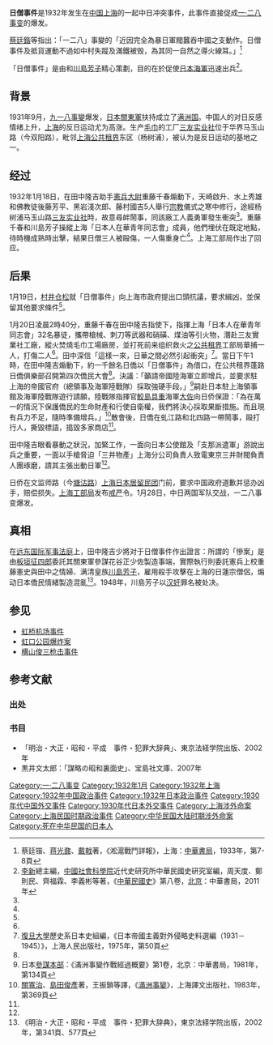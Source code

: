 '''日僧事件'''是1932年发生在[[中国|中国]][[上海|上海]]的一起中日冲突事件，此事件直接促成[[一·二八事变|一·二八事变]]的爆发。

[[蔡廷鍇|蔡廷鍇]]等指出：「一二八」事變的「近因完全為暴日軍閥蠶吞中國之支動作。日僧事件及抵貨運動不過如中村失蹤及滿鐵被毁，為其同一自然之導火線耳。」<ref>蔡廷锴、[[蒋光鼐|蒋光鼐]]、[[戴戟|戴戟]]著，《淞滬戰鬥詳報》，上海：[[中華書局|中華書局]]，1933年，第7-8頁</ref>

「日僧事件」是由{{Link-en|田中隆吉|Ryūkichi Tanaka}}和[[川島芳子|川島芳子]]精心策劃，目的在於促使[[日本海軍|日本海軍]]迅速出兵<ref name=民八>[[李新_(1918年)|李新]]總主編，[[中國社會科學院|中國社會科學院]]近代史研究所中華民國史研究室編，周天度、鄭則民、齊福霖、李義彬等著，《[[中華民國史|中華民國史]]》第八卷，[[北京|北京]]：中華書局，2011年</ref>{{rp|6}}。

==背景==
1931年9月，[[九一八事變|九一八事變]]爆发，[[日本|日本]][[關東軍|關東軍]]扶持成立了[[满洲国|满洲国]]。中国人的对日反感情绪上升，[[上海|上海]]的反日运动尤为高涨。生产[[毛巾|毛巾]]的工厂[[三友实业社|三友实业社]]位于华界马玉山路（今双阳路），毗邻[[上海公共租界|上海公共租界]]东区（杨树浦），被认为是反日运动的基地之一。

==经过==
1932年1月18日，在田中隆吉助手[[憲兵|憲兵]][[大尉|大尉]]重藤千春煽動下，天崎啟升、水上秀雄和佛教徒後藤芳平、黑岩淺次郎、藤村國吉5人舉行[[宗教|宗教]]儀式之寒中修行，途經杨树浦马玉山路[[三友实业社|三友实业社]]時，故意尋衅鬧事，同該廠工人義勇軍發生衝突<ref name=民八/>{{rp|7}}。重藤千春和川島芳子操縱上海「日本人在華青年同志會」成員，他們埋伏在既定地點，待時機成熟時出擊，結果日僧三人被毆傷，一人傷重身亡<ref name=民八/>{{rp|7}}。上海工部局作出了回应。

==后果==
1月19日，[[村井仓松|村井仓松]]就「日僧事件」向上海市政府提出口頭抗議，要求緝凶，並保留其他要求條件<ref name=民八/>{{rp|7}}。

1月20日凌晨2時40分，重藤千春在田中隆吉指使下，指揮上海「日本人在華青年同志會」32名暴徒，攜帶槍械、刺刀等武器和硝磺、煤油等引火物，潛赴三友實業社工廠，縱火焚燒毛巾工場廠房，並打死前来组织救火之[[公共租界|公共租界]]工部局華捕一人，打傷二人<ref name=民八/>{{rp|7}}。田中深信「這樣一來，日華之間必然引起衝突」<ref>[[復旦大學|復旦大學]]歷史系日本史組編，《日本帝國主義對外侵略史料選編（1931－1945）》，上海人民出版社，1975年，第50頁</ref>。當日下午1時，在田中隆吉煽動下，約一千餘名日僑以「日僧事件」為借口，在公共租界蓬路日僑俱樂部召開第四次僑民大會<ref name=民八/>{{rp|7}}。決議：「籲請帝國陸海軍立即增兵，並要求駐上海的帝國官府（總領事及海軍陸戰隊）採取強硬手段。」<ref>日本[[參謀本部|參謀本部]]：《滿洲事變作戰經過概要》第1卷，北京：中華書局，1981年，第134頁</ref>嗣赴日本駐上海領事館及海軍陸戰隊遊行請願，陸戰隊指揮官[[鮫島具重|鮫島具重]]海軍[[大佐|大佐]]向日侨保證：「為在萬一的情況下保護僑民的生命財產和行使自衛權，我們將決心採取果斷措施。而且現有兵力不足，隨時準備增兵。」<ref>[[關寬治|關寬治]]、[[島田俊彥|島田俊彥]]著，王振鎖等譯，《[[滿洲事變|滿洲事變]]》，上海譯文出版社，1983年，第369頁</ref>散會後，日僑在虬江路和北四路一帶鬧事，毆打行人，撕毀標語，搗毀多家商店<ref name=民八/>{{rp|8}}。

田中隆吉眼看暴動之狀況，加緊工作，一面向日本公使館及「支那派遣軍」游說出兵之重要，一面以手槍脅迫「三井物產」上海分公司負責人致電東京三井財閥負責人團琢磨，請其主張出動日軍<ref name=民八/>{{rp|8}}。

日侨在文监师路（今[[塘沽路|塘沽路]]）[[上海日本居留民团|上海日本居留民团]]门前，要求中国政府道歉并惩办凶手，赔偿损失。[[上海工部局|上海工部局]]发布[[戒严|戒严]]令。1月28日，中日两国军队交战，一二八事变爆发。

==真相==
在[[远东国际军事法庭|远东国际军事法庭]]上，田中隆吉少將对于日僧事件作出證言：所謂的「慘案」是由[[板垣征四郎|板垣征四郎]]委託其關東軍參謀花谷正少佐製造事端，實際執行則委託憲兵上校重藤憲史與田中之情婦、满清皇族[[川島芳子|川島芳子]]，雇用殺手攻擊在上海的日蓮宗僧侶，煽动日本僑民情緒製造混亂<ref>《明治・大正・昭和・平成　事件・犯罪大辞典》，東京法経学院出版，2002年，第341頁、577頁</ref>。1948年，川島芳子以[[汉奸|汉奸]]罪名被处决。

==参见==
*[[虹桥机场事件|虹桥机场事件]]
*[[虹口公园爆炸案|虹口公园爆炸案]]
*[[横山俊三枪击事件|横山俊三枪击事件]]

==参考文献==
===出处===
{{Reflist|2}}

===书目===
*「明治・大正・昭和・平成　事件・犯罪大辞典」、東京法経学院出版、2002年
* 黒井文太郎：「謀略の昭和裏面史」、宝島社文庫、2007年

{{國民政府時期中華民國外交}}

[[Category:一·二八事变|Category:一·二八事变]]
[[Category:1932年1月|Category:1932年1月]]
[[Category:1932年上海|Category:1932年上海]]
[[Category:1932年中国政治事件|Category:1932年中国政治事件]]
[[Category:1932年日本政治事件|Category:1932年日本政治事件]]
[[Category:1930年代中国外交事件|Category:1930年代中国外交事件]]
[[Category:1930年代日本外交事件|Category:1930年代日本外交事件]]
[[Category:上海涉外命案|Category:上海涉外命案]]
[[Category:上海民国时期政治事件|Category:上海民国时期政治事件]]
[[Category:中华民国大陆时期涉外命案|Category:中华民国大陆时期涉外命案]]
[[Category:死在中华民国的日本人|Category:死在中华民国的日本人]]